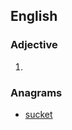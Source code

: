 ==English==

===Adjective===
{{infl|en|adjective}}

# {{obsolete spelling of|[[stuck]]}}

===Anagrams===
* [[sucket#English|sucket]]